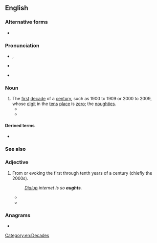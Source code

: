 ==English==

===Alternative forms===
* {{l|en|oughts}}

===Pronunciation===
* {{a|Canada|[[w:New England English|New England]]}}, {{IPA|en|/ɒːts/}}
* {{a|UK}} {{IPA|en|/ɔːts/}}
* {{a|US}} {{IPA|en|/ɑːts/}}

===Noun===
{{en-plural noun}}

# The [[first]] [[decade]] of a [[century]], such as 1900 to 1909 or 2000 to 2009, whose [[digit]] in the [[ten]]s [[place#Noun|place]] is [[zero]]; the [[noughties]].
#* {{quote-book|en|author=Michael G. Cunningham|chapter=The 20th Century’s Aughts and Teens: OPERETTA|title=Gilded Songs (Berlin to Bacharach): The Gig Instrumentalist’s Guide to the Golden Era of American Popular Song (1920 to 1979)|year=2010|passage=The 20th Century’s '''Aughts''' and Teens: OPERETTA [chapter title]}}
#* {{quote-web|en|author=Genevieve Koski|title=Music: Reviews: Justin Bieber: ''Believe''|work={{w|The A.V. Club}}|archiveurl=https://web.archive.org/web/20200806012023/https://music.avclub.com/justin-bieber-believe-1798173278|archivedate=6 August 2020|date=26 June 2012|passage=When the staccato, [[w:The Neptunes|Neptunes]]-ian single “[[w:Boyfriend (Justin Bieber song)|Boyfriend]]” was released in March, musical prognosticators were quick to peg the album it portended, ''[[w:Believe (Justin Bieber album)|Believe]]'', as Justin Bieber’s ''[[w:Justified (album)|Justified]]'', a grown-and-sexy, R&B-centric departure that evolved millennial teenybopper {{w|Justin Timberlake}} into one of the unifying pop-music figures of the '''aughts'''.}}

====Derived terms====
* {{l|en|mid-aughts}}

===See also===
{{en-decades}}

===Adjective===
{{en-adj|-}}
# From or evoking the first through tenth years of a century (chiefly the 2000s).
#: ''[[dialup|Dialup]] internet is so '''aughts'''.''
#* {{quote-journal|en|passage=Meyer and his team collected the participants in a very '''aughts''' way — through Craigslist.|author=Tanya Basu|date=March 22, 2017|accessdate=June 14, 2021|work=Inverse|title=Scientists figured out a big mystery about smell|url=https://www.inverse.com/article/28575-pablo-meyer-ibm-dream-smell-olfaction-behavior}}
#* {{quote-journal|en|passage=He's testing out new experiments with knotting and [[macramé]] too, tying up dresses and trousers for a look that feels very '''aughts'''—and very now.|date=October 19, 2020|title=Dion Lee: Spring 2021 Ready-to-Wear|work=Vogue|author=Steff Yotka|url=https://www.vogue.com/fashion-shows/spring-2021-ready-to-wear/dion-lee|accessdate=June 14, 2021}}

===Anagrams===
* {{anagrams|en|a=aghstu|ghauts|saught}}

[[Category:en:Decades]]